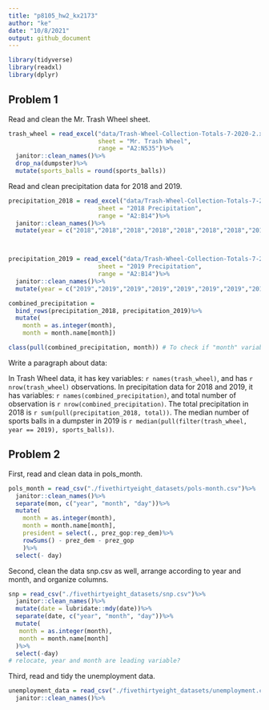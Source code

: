 ```yaml
---
title: "p8105_hw2_kx2173"
author: "ke"
date: "10/8/2021"
output: github_document
---
```


```r
library(tidyverse)
library(readxl)
library(dplyr)
```

## Problem 1

Read and clean the Mr. Trash Wheel sheet.

```r
trash_wheel = read_excel("data/Trash-Wheel-Collection-Totals-7-2020-2.xlsx", 
                         sheet = "Mr. Trash Wheel", 
                         range = "A2:N535")%>%
  janitor::clean_names()%>%
  drop_na(dumpster)%>%
  mutate(sports_balls = round(sports_balls))
```

Read and clean precipitation data for 2018 and 2019.

```r
precipitation_2018 = read_excel("data/Trash-Wheel-Collection-Totals-7-2020-2.xlsx", 
                         sheet = "2018 Precipitation", 
                         range = "A2:B14")%>%
  janitor::clean_names()%>%
  mutate(year = c("2018","2018","2018","2018","2018","2018","2018","2018","2018","2018","2018","2018"))



precipitation_2019 = read_excel("data/Trash-Wheel-Collection-Totals-7-2020-2.xlsx", 
                         sheet = "2019 Precipitation", 
                         range = "A2:B14")%>%
  janitor::clean_names()%>%
  mutate(year = c("2019","2019","2019","2019","2019","2019","2019","2019","2019","2019","2019","2019"))

combined_precipitation = 
  bind_rows(precipitation_2018, precipitation_2019)%>%
  mutate(
    month = as.integer(month),
    month = month.name[month])

class(pull(combined_precipitation, month)) # To check if "month" variable is a character variable.
```

Write a paragraph about data:

In Trash Wheel data, it has key variables: `r names(trash_wheel)`, and has `r nrow(trash_wheel)` observations.
In precipitation data for 2018 and 2019, it has variables: `r names(combined_precipitation)`, and total number of observation is `r nrow(combined_precipitation)`.
The total precipitation in 2018 is `r sum(pull(precipitation_2018, total))`.
The median number of sports balls in a dumpster in 2019 is `r median(pull(filter(trash_wheel, year == 2019), sports_balls))`.


## Problem 2

First, read and clean data in pols_month.

```r
pols_month = read_csv("./fivethirtyeight_datasets/pols-month.csv")%>%
  janitor::clean_names()%>%
  separate(mon, c("year", "month", "day"))%>%
  mutate(
    month = as.integer(month),
    month = month.name[month],
    president = select(., prez_gop:rep_dem)%>%
    rowSums() - prez_dem - prez_gop
    )%>%
  select(- day)
```

Second, clean the data snp.csv as well, arrange according to year and month, and organize columns.

```r
snp = read_csv("./fivethirtyeight_datasets/snp.csv")%>%
  janitor::clean_names()%>%
  mutate(date = lubridate::mdy(date))%>%
  separate(date, c("year", "month", "day"))%>%
  mutate(
   month = as.integer(month),
   month = month.name[month]
  )%>%
  select(-day)
# relocate, year and month are leading variable?
```

Third, read and tidy the unemployment data.

```r
unemployment_data = read_csv("./fivethirtyeight_datasets/unemployment.csv")%>%
  janitor::clean_names()%>%
  
```


